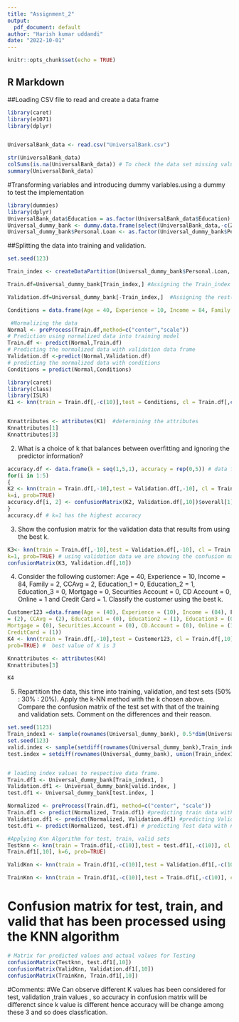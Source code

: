 ---
title: "Assignment_2"
output:
  pdf_document: default
author: "Harish kumar uddandi"
date: "2022-10-01"
---



```{r setup, include=FALSE,message =FALSE, warning=FALSE}
knitr::opts_chunk$set(echo = TRUE)
```

## R Markdown

##Loading CSV file to read and create a data frame

```{r}
library(caret)
library(e1071)
library(dplyr)


UniversalBank_data <- read.csv("UniversalBank.csv")
```


```{r}
str(UniversalBank_data)            
colSums(is.na(UniversalBank_data)) # To check the data set missing values
summary(UniversalBank_data)

```

#Transforming variables and introducing dummy variables.using a dummy to test the implementation


```{r message=FALSE, warning=FALSE}
library(dummies)
library(dplyr)
UniversalBank_data$Education = as.factor(UniversalBank_data$Education) 
Universal_dummy_bank <- dummy.data.frame(select(UniversalBank_data,-c(ZIP.Code,ID)))
Universal_dummy_bank$Personal.Loan <- as.factor(Universal_dummy_bank$Personal.Loan)
```


##Splitting  the data into  training and validation.

```{r}  

set.seed(123)

Train_index <- createDataPartition(Universal_dummy_bank$Personal.Loan, p=0.6,list = FALSE,times = 1)

Train.df=Universal_dummy_bank[Train_index,] #Assigning the Train_index to the training data frame

Validation.df=Universal_dummy_bank[-Train_index,]  #Assigning the rest(Validation_index) to the validation data frame 

Conditions = data.frame(Age = 40, Experience = 10, Income = 84, Family = 2, CCAvg = 2, Education1 = 0, Education2 =1, Education3 = 0, Mortgage = 0, Securities.Account = 0, CD.Account = 0, Online = 1,CreditCard = 1)

 #Normalizing the data
Normal <- preProcess(Train.df,method=c("center","scale")) 
# Prediction using normalized data into training model 
Train.df <- predict(Normal,Train.df)  
# Predicting the normalized data with validation data frame
Validation.df <-predict(Normal,Validation.df) 
# predicting the normalized data with conditions 
Conditions = predict(Normal,Conditions)  
```


```{r}
library(caret)
library(class)
library(ISLR)
K1 <- knn(train = Train.df[,-c(10)],test = Conditions, cl = Train.df[,c(10)],k=1, prob=TRUE) # applying the knn algorithm


Knnattributes <- attributes(K1)  #determining the attributes
Knnattributes[1]
Knnattributes[3]
```


2) What is a choice of k that balances between overfitting and ignoring the predictor
information?


```{r}
accuracy.df <- data.frame(k = seq(1,5,1), accuracy = rep(0,5)) # data frame accuracy to check the k values from 1 to 5
for(i in 1:5)  
{
K2 <- knn(train = Train.df[,-10],test = Validation.df[,-10], cl = Train.df[,10],
k=i, prob=TRUE)
accuracy.df[i, 2] <- confusionMatrix(K2, Validation.df[,10])$overall[1] # for loop to generate accuracy for k values from 1 to 5
}
accuracy.df # k=1 has the highest accuracy
```

3) Show the confusion matrix for the validation data that results from using the best k.

```{r}
K3<- knn(train = Train.df[,-10],test = Validation.df[,-10], cl = Train.df[,10],
k=1, prob=TRUE) # using validation data we are showing the confusion matrix with 96 % accuracy
confusionMatrix(K3, Validation.df[,10]) 
```


4) Consider the following customer: Age = 40, Experience = 10, Income = 84, Family = 2,
CCAvg = 2, Education_1 = 0, Education_2 = 1, Education_3 = 0, Mortgage = 0, Securities
Account = 0, CD Account = 0, Online = 1 and Credit Card = 1. Classify the customer using the
best k.

```{r}
Customer123 =data.frame(Age = (40), Experience = (10), Income = (84), Family
= (2), CCAvg = (2), Education1 = (0), Education2 = (1), Education3 = (0),
Mortgage = (0), Securities.Account = (0), CD.Account = (0), Online = (1),
CreditCard = (1))
K4 <- knn(train = Train.df[,-10],test = Customer123, cl = Train.df[,10], k=3,
prob=TRUE) #  best value of K is 3

Knnattributes <- attributes(K4) 
Knnattributes[3]

K4
```


5) Repartition the data, this time into training, validation, and test sets (50% : 30% : 20%).
Apply the k-NN method with the k chosen above. Compare the confusion matrix of the test
set with that of the training and validation sets. Comment on the differences and their reason.

```{r message=FALSE, warning=FALSE}
set.seed(1123)
Train_index1 <- sample(rownames(Universal_dummy_bank), 0.5*dim(Universal_dummy_bank)[1]) ## 50%  data partition
set.seed(123)
valid.index <- sample(setdiff(rownames(Universal_dummy_bank),Train_index1),0.3*dim(Universal_dummy_bank)[1]) #30 % validation
test.index = setdiff(rownames(Universal_dummy_bank), union(Train_index1, valid.index)) #20 % in test data


# loading index values to respective data frame.
Train.df1 <- Universal_dummy_bank[Train_index1, ]
Validation.df1 <- Universal_dummy_bank[valid.index, ]
test.df1 <- Universal_dummy_bank[test.index, ]

Normalized <- preProcess(Train.df1, method=c("center", "scale"))
Train.df1 <- predict(Normalized, Train.df1) #predicting train data with normalized data
Validation.df1 <- predict(Normalized, Validation.df1) #predicting Valid data with normalized data
test.df1 <- predict(Normalized, test.df1) # predicting Test data with normalized data
```


```{r}
#Applying Knn Algorithm for test, train, valid sets
Testknn <- knn(train = Train.df1[,-c(10)],test = test.df1[,-c(10)], cl =
Train.df1[,10], k=6, prob=TRUE)

ValidKnn <- knn(train = Train.df1[,-c(10)],test = Validation.df1[,-c(10)], cl = Train.df1[,10], k=5, prob=TRUE)

TrainKnn <- knn(train = Train.df1[,-c(10)],test = Train.df1[,-c(10)], cl = Train.df1[,10], k=4, prob=TRUE)
```

# Confusion matrix for test, train, and valid that has been processed using the KNN algorithm

```{r}
# Matrix for predicted values and actual values for Testing 
confusionMatrix(Testknn, test.df1[,10])
confusionMatrix(ValidKnn, Validation.df1[,10])
confusionMatrix(TrainKnn, Train.df1[,10])
```

#Comments:
#We Can observe different K values has been considered for test, validation ,train  values , so accuracy in confusion matrix will be differenct since k value is different hence accuracy will be change among these 3 and so does classfication.






